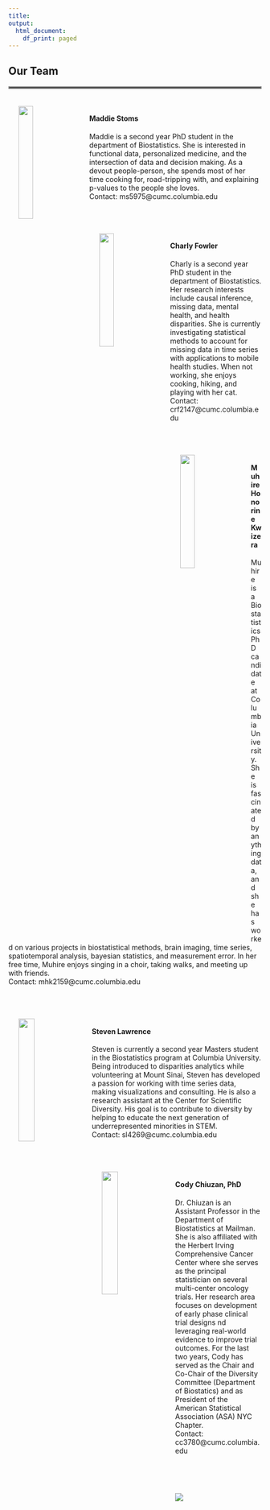 ```yaml
---
title:
output:
  html_document:
    df_print: paged
---
```


<style type="text/css">
.main-container {
  max-width: 900px;
  margin-left: auto;
  margin-right: auto;
}

.navbar {
  background-color: #89d2f8;
}

.navbar .navbar-brand {
  color: white;
  font-size: 1.2em;
}
.navbar .navbar-nav>li>a {
  color: white;
  font-size: 1.2em;
}
.active a {

  background-color: #89d2f8 !important;

}
 }
 
</style>


<div style="margin-bottom:30px;">
</div>

## **Our Team**

<hr style="border:2px solid gray"> </hr>




<img src="./images/Maddie.png" style="width:24%; float:left; padding:20px;"> 

<p>&nbsp;</p>

#### **Maddie Stoms**
Maddie is a second year PhD student in the department of Biostatistics. She is interested in functional data, personalized medicine, and the intersection of data and decision making. As a devout people-person, she spends most of her time cooking for, road-tripping with, and explaining p-values to the people she loves.   
Contact: ms5975@cumc.columbia.edu

<p>&nbsp;</p>

<img src="./images/Charly.png" style="width:24%; float:left; padding:20px;"> 

<p>&nbsp;</p>

#### **Charly Fowler**
Charly is a second year PhD student in the department of Biostatistics. Her research interests include causal inference, missing data, mental health, and health disparities. She is currently investigating statistical methods to account for missing data in time series with applications to mobile health studies. When not working, she enjoys cooking, hiking, and playing with her cat.   
Contact: crf2147@cumc.columbia.edu

<p>&nbsp;</p>

<img src="./images/Muhire.png" style="width:24%; float:left; padding:20px;"> 

<p>&nbsp;</p>

#### **Muhire Honorine Kwizera**
Muhire is a Biostatistics PhD candidate at Columbia University. She is fascinated by anything data, and she has worked on various projects in biostatistical methods, brain imaging, time series, spatiotemporal analysis, bayesian statistics, and measurement error. In her free time, Muhire enjoys singing in a choir, taking walks, and meeting up with friends.   
Contact: mhk2159@cumc.columbia.edu

<p>&nbsp;</p>

<img src="./images/Steven.png" style="width:25%; float:left; padding:20px;"> 

<p>&nbsp;</p>

#### **Steven Lawrence**
Steven is currently a second year Masters student in the Biostatistics program at Columbia University. Being introduced to disparities analytics while volunteering at Mount Sinai, Steven has developed a passion for working with time series data, making visualizations and consulting. He is also a research assistant at the Center for Scientific Diversity. His goal is to contribute to diversity by helping to educate the next generation of underrepresented minorities in STEM.  
Contact: sl4269@cumc.columbia.edu

<p>&nbsp;</p>

<img src="./images/Cody.png" style="width:25%; float:left; padding:20px;"> 

<p>&nbsp;</p>


#### **Cody Chiuzan, PhD**
Dr. Chiuzan is an Assistant Professor in the Department of Biostatistics at Mailman. She is also affiliated with the Herbert Irving Comprehensive Cancer Center where she serves as the principal statistician on several multi-center oncology trials. Her research area focuses on development of early phase clinical trial designs nd leveraging real-world evidence to improve trial outcomes. For the last two years, Cody has served as the Chair and Co-Chair of the Diversity Committee (Department of Biostatics) and as President of the American Statistical Association (ASA) NYC Chapter.  
Contact: cc3780@cumc.columbia.edu




<p>&nbsp;</p>
<p>&nbsp;</p>

<img src="./images/nyc.jpg" style="length:80%"> 











